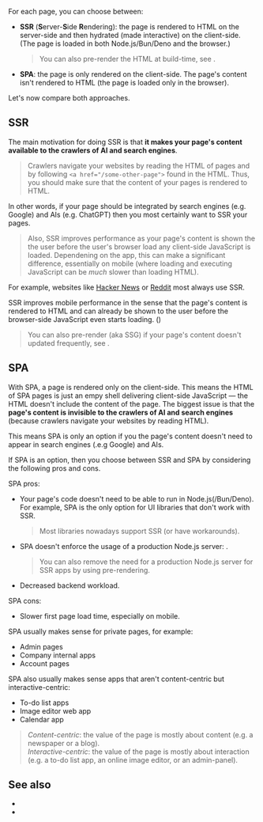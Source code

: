
For each page, you can choose between:
 - **SSR** (**S**erver-**S**ide **R**endering): the page is rendered to HTML on the server-side and then <Link href="/hydration">hydrated</Link> (made interactive) on the client-side. (The page is loaded in both Node.js/Bun/Deno and the browser.)
   > You can also pre-render the HTML at build-time, see <Link href="/pre-rendering" />.
 - **SPA**: the page is only rendered on the client-side. The page's content isn't rendered to HTML (the page is loaded only in the browser).

Let's now compare both approaches.


## SSR

The main motivation for doing SSR is that **it makes your page's content available to the crawlers of AI and search engines**.

> Crawlers navigate your websites by reading the HTML of pages and by following `<a href="/some-other-page">` found in the HTML. Thus, you should make sure that the content of your pages is rendered to HTML.

In other words, if your page should be integrated by search engines (e.g. Google) and AIs (e.g. ChatGPT) then you most certainly want to SSR your pages.

> Also, SSR improves performance as your page's content is shown the the user before the user's browser load any client-side JavaScript is loaded. Dependening on the app, this can make a significant difference, essentially on mobile (where loading and executing JavaScript can be *much* slower than loading HTML).

For example, websites like [Hacker News](https://news.ycombinator.com) or [Reddit](https://www.reddit.com) most always use SSR.

SSR improves mobile performance in the sense that the page's content is rendered to HTML and can already be shown to the user before the browser-side JavaScript even starts loading. ()

> You can also pre-render (aka SSG) if your page's content doesn't updated frequently, see <Link href="/pre-rendering" />.


## SPA

With SPA, a page is rendered only on the client-side. This means the HTML of SPA pages is just an empy shell delivering client-side JavaScript — the HTML doesn't include the content of the page. The biggest issue is that the **page's content is invisible to the crawlers of AI and search engines** (because crawlers navigate your websites by reading HTML).

This means SPA is only an option if you the page's content doesn't need to appear in search engines (.e.g Google) and AIs.

If SPA is an option, then you choose between SSR and SPA by considering the following pros and cons.

SPA pros:
- Your page's code doesn't need to be able to run in Node.js(/Bun/Deno). For example, SPA is the only option for UI libraries that don't work with SSR.
  > Most libraries nowadays support SSR (or have workarounds).
- SPA doesn't enforce the usage of a production Node.js server: <Link text="SPAs can be easily deployed to a static host" href="/pre-rendering#spa" />.
  > You can also remove the need for a production Node.js server for SSR apps by using pre-rendering.
- Decreased backend workload.

SPA cons:
- Slower first page load time, especially on mobile.

SPA usually makes sense for private pages, for example:
- Admin pages
- Company internal apps
- Account pages

SPA also usually makes sense apps that aren't content-centric but interactive-centric:
- To-do list apps
- Image editor web app
- Calendar app

> *Content-centric*: the value of the page is mostly about content (e.g. a newspaper or a blog).  
> *Interactive-centric*: the value of the page is mostly about interaction (e.g. a to-do list app, an online image editor, or an admin-panel).  


## See also

- <Link href="/pre-rendering" />
- <Link href="/pre-rendering#should-i-pre-render" />
